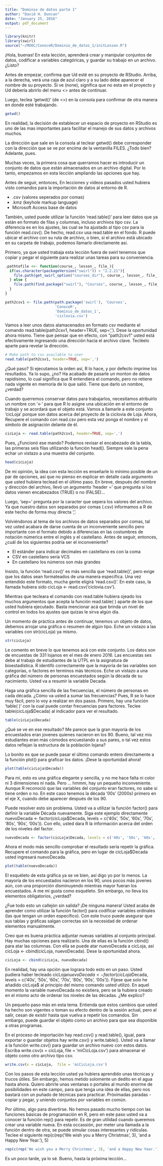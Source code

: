 ```yaml
---
title: "Dominio de datos parte 1"
author: "David H. Duncan"
date: "January 25, 2016"
output: pdf_document
---
```


```r
library(knitr)
library(swirl)
source("~/MOOC/ConoceR/Dominio_de_datos_1/initLesson.R")
```

¡Hola, buenas! En esta lección, aprenderá crear y manipular conjuntos de datos, codificar a variables categóricas, y guardar su trabajo en un archivo. ¿Listo?

Antes de empezar, confirma que Ud esté en su proyecto de RStudio. Arriba, a la derecha, verá una caja de azul claro y a su lado debe aparecer el nombre de su proyecto. Si ve (none), significa que no esta en el proyecto y Ud debería abrirlo del menu <<File>> antes de continuar.

Luego, teclea 'getwd()' (de <<get wORKING dIRECTORY>>) en la consola para confirmar de otra manera en donde esté trabajando.  
  
```r
getwd()
```

En realidad, la decisión de establecer un espacio de proyecto en RStudio es uno de las mas importantes para facilitar el manejo de sus datos y archivos muchos.
  
La dirección que sale en la consola al teclear getwd() debe corresponder con la dirección que se ve por encima de la ventanilla FILES. ¿Todo bien? Adelante, pues.
  
Muchas veces, la primera cosa que querramos hacer es introducir un conjunto de datos que están almacenados en un archivo digital. Por lo tanto, empezamos en esta lección ampliando las opciones que hay.
  
Antes de seguir, entonces, En lecciones y vídeos pasados usted hubiera visto comandos para la importación de datos al entorno de R.

* .csv (valores seperados por comas)  
* .kmz (keyhole markup language)  
* Microsoft Access base de datos  

También, usted puede utilizar la función 'read.table()' para leer datos que ya están en formato de filas y columnas, incluso archivos tipo csv. La diferencia es en los ajustes, las cual se ha ajustado al tipo csv para la función read.csv(). De hecho, read.csv usa read.table en el fondo. R puede ubicar el archivo con su ruta de archivo, o bien, si el archivo está ubicado en su carpeta de trabajo, podemos llamarlo directamente así.
  
Primero, ya que usted trabaja esta lección fuera de swirl tenemos que copiar y pegar el siguiente para realizar unas tareas para su conveniencia.  
```r
.pathtofile <<- function(course_, lesson_, file_){
  if(as.character(packageVersion("swirl")) > "2.2.21"){
    file.path(get_swirl_option("courses_dir"), course_, lesson_, file_)
  } else {
    file.path(find.package("swirl"), "Courses", course_, lesson_, file_)
  }
}

path2csv1 <- file.path(path.package('swirl'), 'Courses',
                       'ConoceR',
                       'Dominio_de_datos_1',
                       'ciclovia.csv')
```
  
Vamos a leer unos datos alamacenados en formato csv mediante el comando read.table(path2csv1, header=TRUE, sep=','). Dese la oportunidad ahora mismo.
Tiene que pensar que en efecto, con "path2csv1" usted está efectivamente ingresando una dirección hacia el archivo clave. Tecléelo aparte para revelar la dirección.
  
```r
# Make path to csv available to user
read.table(path2csv1, header=TRUE, sep=',')
```

¿Qué paso? Si ejecutamos la orden así, R lo hace, y por defecto imprime los resultados. Ya lo supo, ¿no? Ha acabado de pasarle un monton de datos rapidísimo, lo cual significa que R entendiera el comando, pero no retiene nada vigente en memoría de lo que salió.  Tiene que darlo un nombre, ¿verdad?
  
Cuando querremos conservar datos para trabajarlos, necesitamos atribuirlo un nombre con '<-' para que R lo asigne una ubicación en el entorno de trabajo y se acordará que el objeto está. Vamos a llamarle a este conjunto 'cicLoja' porque son datos acerca del proyecto de la ciclovia de Loja. Ahora, Recupere el comando con read.csv pero esta vez ponga el nombre y el símbolo de asignación delante de él.
  
```r
cicLoja <- read.table(path2csv1, header=TRUE, sep=',')
```

Pues, ¿Funcionó ese mando? Podemos revisar el encabezado de la tabla, las primeras seis filas utilizando la función head(). Siempre vale la pena echar un vistazo a una muestra del conjunto.
  
```r
head(cicLoja)
```

De mi opinión, la idea con esta lección es enseñarle lo mínimo posible de un par de opciones, así que no pienso en explicar en detalle cada argumento que usted hubiera teclead en el último paso. En breve, después del nombre y dirección del archivo, llevó un argumento 'header =' que pregunta si los datos vienen encabezados (TRUE) o no (FALSE)...
  
Luego, 'sep=' pregunta por la caracter que sepera los valores del archivo. Ya que nuestro datos son separados por comas (.csv) informamos a R de este hecho de forma muy directa ','. 

Volviéndonos al tema de los archivos de datos separados por comas, tal vez usted acabara de darse cuenta de un inconveniente sencillo pero importante con el formato debido a diferencias en las costumbres de notación númerica entre el inglés y el castellano. Antes de seguir, entonces, ¿cuál de los siguientes podría ser el inconveniente?

* El estánder para indicar decimales en castellano es con la coma  
* CSV en castellano sería VCS  
* En castellano los números son más grandes  

Insisto, la función 'read.csv()' es más sencilla que 'read.table()', pero exige que los datos sean formateados de una manera especifica. Una vez entendido este formato, mucha gente eligirá 'read.csv()'. En este caso, la llamada hubiera sido cicLoja <- read.csv('ciclovia.csv').
  
Mientras que tecleara el comando con read.table hubiera ojeado los muchos argumentos que acepta la función read.table( ) aparte de los que usted hubiera ejecutado. Basta mencionar acá que brinda un nivel de control en todos los ajustes que quizas le sirva algún día.
  
Un momento de práctica antes de continuar, tenemos un objeto de datos, debemos arrojar una gráfica o resumen de algún tipo. Eche un vistazo a las variables con str(cicLoja) ya mismo.
  
```r
str(cicLoja)
```

Le comento en breve lo que tenemos acá con este conjunto. Los datos son de encuestas de 331 lojanos en el mes de enero 2016. Las encuestas ses debe al  trabajo de estudiantes de la UTPL en la asignatura de bioestadística. R identifó correctamente que la mayoría de las variables son categorías, o  factores en terminos más técnicos. Eche un vistazo a una gráfica del número de personas encuestados según la década de su nacimiento. Usted va a resumir la variable Decada.
  
Haga una gráfica sencilla de las frecuencias, el número de personas en cada década. ¿Cómo va usted a sumar las frecuencias? Pues, R se lo hace muy fácil,  pero lo voy a realizar en dos pasos. Primero, hay una función 'table( )' con  la cual puede contar frecuencias para factores. Teclee table(cicLoja$Decada)  al indicador para ver el resultado.
  
```r
table(cicLoja$Decada)
```

¿Qué se ve en ese resultado? Me parece que la gran mayoría de los encuestados eran jovenes quienes nacieron en los 90. Bueno, tal vez mis estudiantes eran  más cómodos encuestando a sus pares, o tal vez estos datos reflejan la estructura de la población lojana?
  
Lo bonito es que se puede pasar el último comando entero directamente a la función plot() para graficar los datos. ¡Dese la oportunidad ahora!
  
```r
plot(table(cicLoja$Decada))
```

Para mí, esto es una gráfica elegante y sencilla, y no me hace falta ni color ni 3 dimensiones ni nada. Pero ... hmmm, hay un pequeño inconveniente. Aunque R reconoció que las variables del conjunto eran factores, no sabe si tiene orden o no. En este caso tenemos la década '00s' (2000s) primero en el eje X, cuando debe aparecer después de los 90.
  
Puede resolver esto sin problema. Usted va a utilizar la función factor() para definir la variable Década nuevamente.  Siga este ejemplo directamente nuevoDecada <- factor(cicLoja$Decada,  levels = c('40s', '50s', '60s', '70s', '80s', '90s', '00s')). Con ello, usted dara R la información acerca del orden de los niveles del factor.
  
```r
nuevoDecada <- factor(cicLoja$Decada, levels = c('40s', '50s', '60s', '70s', '80s', '90s', '00s'))
```

Ahora el modo más sencillo comprobar el resultado sería repetir la gráfica. Recupere el comando para la gráfica, pero en lugar de cicLoja$Decada usted ingresará nuevoDecada.
  
```r
plot(table(nuevoDecada))
```

El esquéleto de esta gráfica ya se ve bien, así digo yo por lo menos.
  La mayoría de los encuestados nacieron en los 90, unos pocos más jovenes aún,
  con una proporción disminuyendo mientras mayor fueran los encuestados. A me mi
  gusta como esquéleto. Sin embargo, no lleva los elementos obligatorios, ¿verdad?
  
¿Fue todo esto un callejón sin salida? ¡De ninguna manera! Usted acaba de aprender como utilizar la función factor() para codificar variables ordinales (las que tengan un orden específico). Con este truco puede asegurar que sus tablas y gráficas salgan correctas sin la necesidad de ordenar elementos manualmente.
  
Creo que es buena práctica adjuntar nuevas variables al conjunto principal. Hay muchas opciones para realizarlo. Una de ellas es la función cbind() para atar las columnas. Con ella se puede atar nuevoDecada a cicLoja, así cicLoja <- cbind(cicLoja, nuevoDecada). Dese la oportunidad ahora.
  
```r
cicLoja <- cbind(cicLoja, nuevoDecada)
```

En realidad, hay una opción que lograra todo esto en un paso. Usted pudiera haber tecleado cicLoja$nuevoDecada <- factor(cicLoja$Decada, levels = c('40s', '50s', '60s', '70s', '80s', '90s', '00s')). Fíjese que solo he añadido cicLoja$ al principio del mismo comando usted utilizó. En aquel momento la variable nuevoDecada no existiera, pero se la hubiera creado en el mismo acto de ordenar los niveles de las décadas. ¿Me explico?
  
Un pequeño paso más en esta tema. Entienda que estos cambios que usted ha hecho son vigentes o toman su efecto dentro de la sesión actual, pero al salir, cesan de existir hasta que vuelva a repetir los comandos.  Sin embargo, puede guardar el objeto como un archivo para que sea disponible a otras programas.
  
En el proceso de importación hay read.csv() y read.table(), igual, para exportar o guardar objetos hay write.csv() y write.table(). Usted va a llamar a la función write.csv() para guardar un archivo nuevo con estos datos. Escriba write.csv(x = cicLoja,  file = 'miCicLoja.csv') para almacenar el objeto como otro archivo tipo csv.
  
```r
write.csv(x = cicLoja,  file = 'miCicLoja.csv')
```

Con los pasos de esta lección usted ya hubiera aprendido unas técnicas y trucos útiles. Sin embargo, hemos metido solomente un dedito en el agua hasta ahora.  Quiero abrirle unas ventanas o portales al mundo enorme de posibilidades en este campo, para que tenga una idea de ellas, pero nos bastará con un puñado de técnicas para practicar. Próximadas paradas - copiar y pegar, y uniendo conjuntos por variables en común.
  
Por último, algo para divertirse. No hemos pasado mucho tiempo con las funciones básicas de programación en R, pero en este paso usted va a conocer la función rep() para repetir.  Es de gran utilidad cuando queremos crear una variable nueva. En esta occassión, por meter una llamada a la función dentro de otra, se puede simular cosas interesantes y ridículas. Teclee el siguiente rep(c(rep('We wish you a Merry Christmas', 3), 'and a Happy New Year.'), 5)
  
```r
rep(c(rep('We wish you a Merry Christmas', 3), 'and a Happy New Year.'), 5)
```

Es un poco tarde, ya lo sé. Bueno, hasta la próxima lección...
